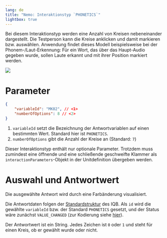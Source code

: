 ```yaml
---
lang: de
title: "Nemo: Interaktionstyp `PHONETICS`"
lightbox: true
---
```


Bei diesem Interaktionstyp werden eine Anzahl von Kreisen nebeneinander dargestellt. Die Testperson kann die Kreise anklicken und damit markieren bzw. auswählen. Anwendung findet dieses Modell beispielsweise bei der Phonem-/Laut-Erkennung: Für ein Wort, das über das Haupt-Audio gegeben wurde, sollen Laute erkannt und mit ihrer Position markiert werden.

![](assets/interaction-phonetics.png)

# Parameter

```json
{
    "variableId": "MK02", // <1>
    "numberOfOptions": 8 // <2>
}
```
1. `variableId` setzt die Bezeichnung der Antwortvariablen auf einen bestimmten Wert. Standard hier ist `PHONETICS`.
2. `numberOfOptions` gibt die Anzahl der Kreise an (Standard: `7`)

::: {.callout-note}
Dieser Interaktionstyp enthält nur optionale Parameter. Trotzdem muss zumindest eine öffnende und eine schließende geschweifte Klammer als `interactionParameters`-Objekt in der Unitdefinition übergeben werden.
:::

# Auswahl und Antwortwert

Die ausgewählte Antwort wird durch eine Farbänderung visualisiert.

Die Antwortdaten folgen der [Standardstruktur](../../../coding/data-structures/response.qmd) des IQB. Als `id` wird die gewählte `variableId` bzw. der Standard `PHONETICS` gesetzt, und der Status wäre zunächst `VALUE_CHANGED` (zur Kodierung siehe [hier](reponses.qmd)).

Der Antwortwert ist ein String. Jedes Zeichen ist `0` oder `1` und steht für einen Kreis, ob er gewählt wurde oder nicht.